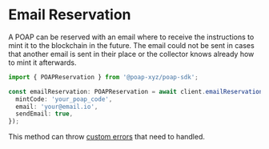 # Email Reservation

A POAP can be reserved with an email where to receive the instructions to mint
it to the blockchain in the future. The email could not be sent in cases
that another email is sent in their place or the collector knows already how to
mint it afterwards.

```typescript
import { POAPReservation } from '@poap-xyz/poap-sdk';

const emailReservation: POAPReservation = await client.emailReservation({
  mintCode: 'your_poap_code',
  email: 'your@email.io',
  sendEmail: true,
});
```

This method can throw [custom errors](Errors) that need to handled.
